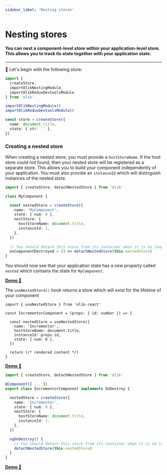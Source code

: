 ```yaml
---
sidebar_label: 'Nesting stores'
---
```


# Nesting stores

#### You can nest a component-level store within your application-level store. This allows you to track its state together with your application state. 

---

🥚 Let's begin with the following store:
```ts
import {
  createStore,
  importOlikNestingModule,
  importOlikReduxDevtoolsModule
} from 'olik'

importOlikNestingModule()
importOlikReduxDevtoolsModule()

const store = createStore({
  name: document.title,
  state: { str: '' },
})
```

### Creating a nested store
When creating a nested store, you must provide a `hostStoreName`. If the host store could not found, then your nested store will be registered as a separate store. This allows you to build your component independently of your application. You must also provide an `instanceId` which will distinguish instances of the nested store.


<Tabs groupId="frameworks">
<TabItem value="no framework" label="No framework">

```ts
import { createStore, detachNestedStore } from 'olik'

class MyComponent {

  const nestedStore = createStore({
    name: 'MyComponent',
    state: { num: 0 },
    nestStore: {
      hostStoreName: document.title,
      instanceId: 1,
    },
  })
  
  // You should detach this store from its container when it is no longer being used
  onComponentDestroyed = () => detachNestedStore(this.nestedStore)
}
```
You should now see that your application state has a new property called `nested` which contains the state for `MyComponent`.

[**Demo 🥚**](https://codesandbox.io/s/attached-component-store-d9xqk?file=/src/index.ts)

</TabItem>
<TabItem value="react" label="React">

The `useNestedStore()` hook returns a store which will exist for the lifetime of your component
```tsx
import { useNestedStore } from 'olik-react'

const IncrementorComponent = (props: { id: number }) => {
  
  const nestedStore = useNestedStore({
    name: 'Incrementor',
    hostStoreName: document.title,
    instanceId: props.id,
    state: { num: 0 },
  })

  return (/* rendered content */)
}
```
[**Demo 🥚**](https://codesandbox.io/s/olik-react-nested-stores-ve6lj?file=/src/App.tsx)

</TabItem>
<TabItem value="angular" label="Angular">

```ts
import { createStore, detachNestedStore } from 'olik'

@Component({ ... })
export class IncrementorComponent implements OnDestroy {

  nestedStore = createStore({
    name: 'Incrementor',
    state: { num: 0 },
    nestStore: {
      hostStoreName: document.title,
      instanceId: 1,
    },
  })

  ngOnDestroy() {
    // You should detach this store from its container when it is no longer being used
    detachNestedStore(this.nestedStore)
  }
}
```
[**Demo 🥚**](https://codesandbox.io/s/olik-ng-nested-stores-gt4bg?file=/src/app/incrementor/incrementor.component.ts)

</TabItem>
</Tabs>


